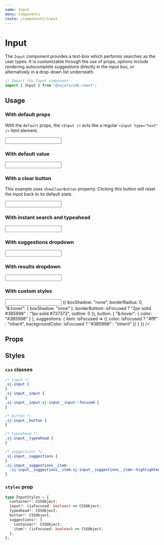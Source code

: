 ```yaml
---
name: Input
menu: Components
route: /components/input
---
```



# Input

The `Input` component provides a text-box which performs searches as the user types.
It is customizable through the use of props, options include rendering autocomplete
suggestions directly in the input box, or alternatively in
a drop-down list underneath.

```javascript
// Import the Input component
import { Input } from "@sajari/sdk-react";
```

## Usage

### With default props

With the `default` props, the `<Input />` acts like a regular `<input type="text" />` html element.

<Playground>
  <InputWrapper>
    <Input />
  </InputWrapper>
</Playground>

### With default value

<Playground>
  <InputWrapper>
    <Input defaultValue="A default string value" />
  </InputWrapper>
</Playground>

### With a clear button

This example uses `showClearButton` property. Clicking this button will reset the input back to its default state.

<Playground>
  <InputWrapper>
    <Input showClearButton />
  </InputWrapper>
</Playground>

### With instant search and typeahead

<Playground>
  <InputWrapper>
    <Input mode="typeahead" instantSearch showClearButton />
  </InputWrapper>
</Playground>

### With suggestions dropdown

<Playground>
  <InputWrapper style={{ height: 300 }}>
    <Input mode="typeahead" dropdownMode="suggestions" showClearButton />
  </InputWrapper>
</Playground>

### With results dropdown

<Playground>
  <InputWrapper style={{ height: 400 }}>
    <Input
      mode="typeahead"
      dropdownMode="results"
      instantSearch
      showClearButton
    />
  </InputWrapper>
</Playground>

### With custom styles

<Playground>
  <InputWrapper style={{ height: 300 }}>
    <Input
      showClearButton
      mode="typeahead"
      dropdownMode="suggestions"
      styles={{
        container: {
          width: 300
        },
        input: isFocused => ({
          boxShadow: "none",
          borderRadius: 0,
          "&:hover": {
            boxShadow: "none"
          },
          borderBottom: isFocused ? "2px solid #3B5998" : "1px solid #737373",
          outline: 0
        }),
        button: {
          "&:hover": {
            color: "#3B5998"
          }
        },
        suggestions: {
          item: isFocused => ({
            color: isFocused ? "#fff" : "inherit",
            backgroundColor: isFocused ? "#3B5998" : "inherit"
          })
        }
      }}
    />
  </InputWrapper>
</Playground>

## Props

<PropsTable of={PropsInput} />

## Styles

### `css` classes

```css
/* input */
.sj-input {
}
.sj-input__input {
}
.sj-input__input.sj-input__input--focused {
}

/* button */
.sj-input__button {
}

/* typeahead */
.sj-input__typeahead {
}

/* suggestions */
.sj-input__suggestions {
}
.sj-input__suggestions__item
  .sj-input__suggestions__item.sj-input__suggestions__item--highlighted {
}
```

### `styles` prop

```typescript
type InputStyles = {
  container?: CSSObject;
  input?: (isFocused: boolean) => CSSObject;
  typeahead?: CSSObject;
  button?: CSSObject;
  suggestions?: {
    container?: CSSObject;
    item?: (isFocused: boolean) => CSSObject;
  };
};
```
